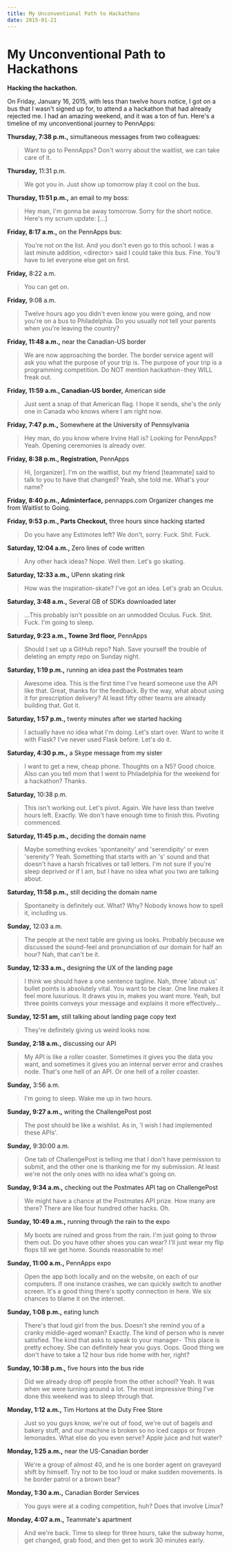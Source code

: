 ```yaml
---
title: My Unconventional Path to Hackathons
date: 2015-01-21
---
```


# My Unconventional Path to Hackathons

**Hacking the hackathon.**

On Friday, January 16, 2015, with less than twelve hours notice, I got on a bus that I wasn't signed up for, to attend a a hackathon that had already rejected me. I had an amazing weekend, and it was a ton of fun. Here's a timeline of my unconventional journey to PennApps:

**Thursday, 7:38 p.m.,** simultaneous messages from two colleagues:

> Want to go to PennApps? Don't worry about the waitlist, we can take care of it.

**Thursday,** 11:31 p.m.

> We got you in. Just show up tomorrow play it cool on the bus.

**Thursday, 11:51 p.m.,** an email to my boss:

> Hey man, I'm gonna be away tomorrow. Sorry for the short notice. Here's my scrum update: […]

**Friday, 8:17 a.m.,** on the PennApps bus:

> You're not on the list. And you don't even go to this school.
> I was a last minute addition, \<director\> said I could take this bus.
> Fine. You'll have to let everyone else get on first.

**Friday,** 8:22 a.m.

> You can get on.

**Friday,** 9:08 a.m.

> Twelve hours ago you didn't even know you were going, and now you're on a bus to Philadelphia. Do you usually not tell your parents when you're leaving the country?

**Friday, 11:48 a.m.,** near the Canadian-US border

> We are now approaching the border. The border service agent will ask you what the purpose of your trip is. The purpose of your trip is a programming competition. Do NOT mention hackathon - they WILL freak out.

**Friday, 11:59 a.m., Canadian-US border,** American side

> Just sent a snap of that American flag. I hope it sends, she's the only one in Canada who knows where I am right now.

**Friday, 7:47 p.m.,** Somewhere at the University of Pennsylvania

> Hey man, do you know where Irvine Hall is?
> Looking for PennApps?
> Yeah.
> Opening ceremonies is already over.

**Friday, 8:38 p.m., Registration,** PennApps

> Hi, [organizer]. I'm on the waitlist, but my friend [teammate] said to talk to you to have that changed?
> Yeah, she told me. What's your name?

**Friday, 8:40 p.m., Adminterface,** pennapps.com
Organizer changes me from Waitlist to Going.

**Friday, 9:53 p.m., Parts Checkout,** three hours since hacking started

> Do you have any Estimotes left?
> We don't, sorry.
> Fuck.
> Shit.
> Fuck.

**Saturday, 12:04 a.m.,** Zero lines of code written

> Any other hack ideas?
> Nope.
> Well then. Let's go skating.

**Saturday, 12:33 a.m.,** UPenn skating rink

> How was the inspiration-skate?
> I've got an idea. Let's grab an Oculus.

**Saturday, 3:48 a.m.,** Several GB of SDKs downloaded later

> …This probably isn't possible on an unmodded Oculus.
> Fuck.
> Shit.
> Fuck.
> I'm going to sleep.

**Saturday, 9:23 a.m., Towne 3rd floor,** PennApps

> Should I set up a GitHub repo?
> Nah. Save yourself the trouble of deleting an empty repo on
> Sunday night.

**Saturday, 1:19 p.m.,** running an idea past the Postmates team

> Awesome idea. This is the first time I've heard someone use the API like that.
> Great, thanks for the feedback. By the way, what about using it for prescription delivery?
> At least fifty other teams are already building that.
> Got it.

**Saturday, 1:57 p.m.,** twenty minutes after we started hacking

> I actually have no idea what I'm doing. Let's start over.
> Want to write it with Flask?
> I've never used Flask before. Let's do it.

**Saturday, 4:30 p.m.,** a Skype message from my sister

> I want to get a new, cheap phone. Thoughts on a N5?
> Good choice. Also can you tell mom that I went to Philadelphia for the weekend for a hackathon? Thanks.

**Saturday,** 10:38 p.m.

> This isn't working out. Let's pivot. Again.
> We have less than twelve hours left.
> Exactly. We don't have enough time to finish this.
> Pivoting commenced.

**Saturday, 11:45 p.m.,** deciding the domain name

> Maybe something evokes 'spontaneity' and 'serendipity' or even 'serenity'?
> Yeah. Something that starts with an 's' sound and that doesn't have a harsh fricatives or tall letters.
> I'm not sure if you're sleep deprived or if I am, but I have no idea what you two are talking about.

**Saturday, 11:58 p.m.,** still deciding the domain name

> Spontaneity is definitely out.
> What? Why?
> Nobody knows how to spell it, including us.

**Sunday,** 12:03 a.m.

> The people at the next table are giving us looks.
> Probably because we discussed the sound-feel and pronunciation of our domain for half an hour?
> Nah, that can't be it.

**Sunday, 12:33 a.m.,** designing the UX of the landing page

> I think we should have a one sentence tagline.
> Nah, three 'about us' bullet points is absolutely vital. You want to be clear.
> One line makes it feel more luxurious. It draws you in, makes you want more.
> Yeah, but three points conveys your message and explains it more effectively…

**Sunday, 12:51 am,** still talking about landing page copy text

> They're definitely giving us weird looks now.

**Sunday, 2:18 a.m.,** discussing our API

> My API is like a roller coaster. Sometimes it gives you the data you want, and sometimes it gives you an internal server error and crashes node.
> That's one hell of an API.
> Or one hell of a roller coaster.

**Sunday,** 3:56 a.m.

> I'm going to sleep. Wake me up in two hours.

**Sunday, 9:27 a.m.,** writing the ChallengePost post

> The post should be like a wishlist. As in, 'I wish I had implemented these APIs'.

**Sunday,** 9:30:00 a.m.

> One tab of ChallengePost is telling me that I don't have permission to submit, and the other one is thanking me for my submission.
> At least we're not the only ones with no idea what's going on.

**Sunday, 9:34 a.m.,** checking out the Postmates API tag on ChallengePost

> We might have a chance at the Postmates API prize. How many are there?
> There are like four hundred other hacks.
> Oh.

**Sunday, 10:49 a.m.,** running through the rain to the expo

> My boots are ruined and gross from the rain. I'm just going to throw them out.
> Do you have other shoes you can wear?
> I'll just wear my flip flops till we get home.
> Sounds reasonable to me!

**Sunday, 11:00 a.m.,** PennApps expo

> Open the app both locally and on the website, on each of our computers. If one instance crashes, we can quickly switch to another screen.
> It's a good thing there's spotty connection in here. We six chances to blame it on the internet.

**Sunday, 1:08 p.m.,** eating lunch

> There's that loud girl from the bus. Doesn't she remind you of a cranky middle-aged woman?
> Exactly. The kind of person who is never satisfied. The kind that asks to speak to your manager - 
> This place is pretty echoey. She can definitely hear you guys.
> Oops. Good thing we don't have to take a 12 hour bus ride home with her, right?

**Sunday, 10:38 p.m.,** five hours into the bus ride

> Did we already drop off people from the other school?
> Yeah. It was when we were turning around a lot.
> The most impressive thing I've done this weekend was to sleep through that.

**Monday, 1:12 a.m.,** Tim Hortons at the Duty Free Store

> Just so you guys know, we're out of food, we're out of bagels and bakery stuff, and our machine is broken so no iced capps or frozen lemonades.
> What else do you even serve? Apple juice and hot water?

**Monday, 1:25 a.m.,** near the US-Canadian border

> We're a group of almost 40, and he is one border agent on graveyard shift by himself. Try not to be too loud or make sudden movements.
> Is he border patrol or a brown bear?

**Monday, 1:30 a.m.,** Canadian Border Services

> You guys were at a coding competition, huh? Does that involve Linux?

**Monday, 4:07 a.m.,** Teammate's apartment

> And we're back. Time to sleep for three hours, take the subway home, get changed, grab food, and then get to work 30 minutes early.
